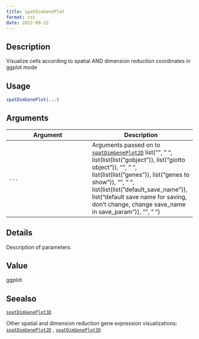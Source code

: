 ```yaml
--- 
title: spatDimGenePlot 
format: rst 
date: 2022-09-22 
--- 
```


## Description

Visualize cells according to spatial AND dimension reduction coordinates in ggplot mode


## Usage

```r
spatDimGenePlot(...)
```


## Arguments

Argument      |Description
------------- |----------------
`...`     |      Arguments passed on to [`spatDimGenePlot2D`](#spatdimgeneplot2d)   list("\n", "    ", list(list(list("gobject")), list("giotto object")), "\n", "    ", list(list(list("genes")), list("genes to show")), "\n", "    ", list(list(list("default_save_name")), list("default save name for saving, don't change, change save_name in save_param")), "\n", "  ")


## Details

Description of parameters.


## Value

ggplot


## Seealso

[`spatDimGenePlot3D`](#spatdimgeneplot3d) 
 
 Other spatial and dimension reduction gene expression visualizations:
 [`spatDimGenePlot2D`](#spatdimgeneplot2d) ,
 [`spatDimGenePlot3D`](#spatdimgeneplot3d)


